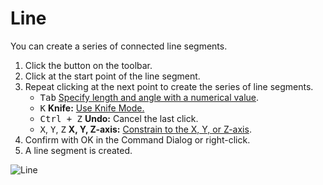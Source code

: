 
# Line

<Reference shortcut="Shift + A" command="Line" button="Toolbar" />

You can create a series of connected line segments.

1. Click the button <ButtonIcon type="button-line" /> on the toolbar.
2. Click at the start point of the line segment.
3. Repeat clicking at the next point to create the series of line segments.
   - <kbd>Tab</kbd> [Specify length and angle with a numerical value](./sketching-tips#specify-dimensions-numerically).
   - <kbd>K</kbd> **Knife:** [Use Knife Mode.](./sketching-tips#use-knife-mode) 
   - <kbd>Ctrl + Z</kbd> **Undo:** Cancel the last click.
   - <kbd>X</kbd>, <kbd>Y</kbd>, <kbd>Z</kbd> **X, Y, Z-axis:** [Constrain to the X, Y, or Z-axis](./sketching-tips#constrain-to-the-x-y-or-z-axis).
4. Confirm with OK in the Command Dialog or right-click.
5. A line segment is created.

![Line](/img/line.gif)







